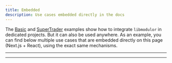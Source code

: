 ```yaml
---
title: Embedded
description: Use cases embedded directly in the docs
---
```


The [Basic](./Basic) and [SuperTrader](./SuperTrader) examples show how to integrate `libmodulor` in dedicated projects.
But it can also be used anywhere. As an example, you can find below multiple use cases that are embedded directly on this page (Next.js + React), using the exact same mechanisms.


<UCLayout>
    <UCPanelCard appName="Toolbox" ucName="PromptLLM" />
</UCLayout>

---

<UCLayout>
    <UCPanelCard appName="Toolbox" ucName="GenerateMiscData" />
</UCLayout>

---

<UCLayout>
    <UCPanelCard appName="Toolbox" ucName="ExportAsana" />
</UCLayout>

